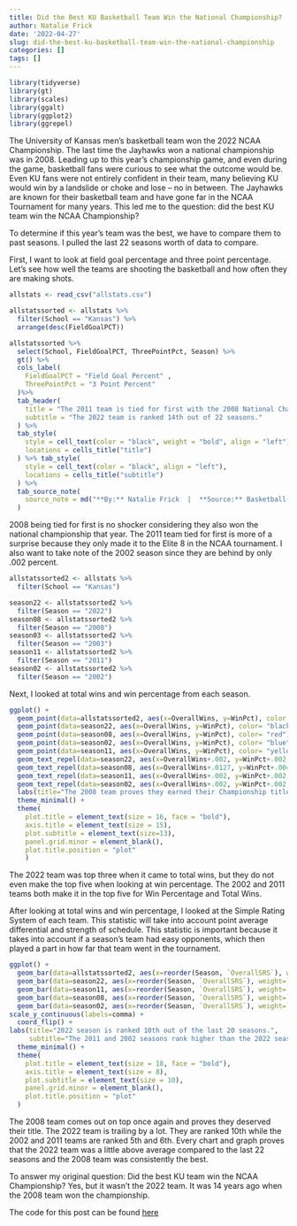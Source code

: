 ```yaml
---
title: Did the Best KU Basketball Team Win the National Championship?
author: Natalie Frick
date: '2022-04-27'
slug: did-the-best-ku-basketball-team-win-the-national-championship
categories: []
tags: []
---
```

```r
library(tidyverse)
library(gt)
library(scales)
library(ggalt)
library(ggplot2)
library(ggrepel)
```
The University of Kansas men's basketball team won the 2022 NCAA Championship. The last time the Jayhawks won a national championship was in 2008. Leading up to this year's championship game, and even during the game, basketball fans were curious to see what the outcome would be. Even KU fans were not entirely confident in their team, many believing KU would win by a landslide or choke and lose -- no in between. The Jayhawks are known for their basketball team and have gone far in the NCAA Tournament for many years. This led me to the question: did the best KU team win the NCAA Championship? 

To determine if this year's team was the best, we have to compare them to past seasons. I pulled the last 22 seasons worth of data to compare. 

First, I want to look at field goal percentage and three point percentage. Let's see how well the teams are shooting the basketball and how often they are making shots.  
```r
allstats <- read_csv("allstats.csv")
```
```r
allstatssorted <- allstats %>%
  filter(School == "Kansas") %>%
  arrange(desc(FieldGoalPCT))
```

```r
allstatssorted %>%
  select(School, FieldGoalPCT, ThreePointPct, Season) %>%
  gt() %>%
  cols_label(
    FieldGoalPCT = "Field Goal Percent" ,
    ThreePointPct = "3 Point Percent"
  )%>%
  tab_header(
    title = "The 2011 team is tied for first with the 2008 National Champions.",
    subtitle = "The 2022 team is ranked 14th out of 22 seasons."
  ) %>%
  tab_style(
    style = cell_text(color = "black", weight = "bold", align = "left"), 
    locations = cells_title("title")
  ) %>% tab_style(
    style = cell_text(color = "black", align = "left"),
    locations = cells_title("subtitle")
  ) %>%
  tab_source_note(
    source_note = md("**By:** Natalie Frick  |  **Source:** Basketball-Reference.com")
  )
```

2008 being tied for first is no shocker considering they also won the national championship that year. The 2011 team tied for first is more of a surprise because they only made it to the Elite 8 in the NCAA tournament. I also want to take note of the 2002 season since they are behind by only .002 percent. 

```r
allstatssorted2 <- allstats %>%
  filter(School == "Kansas")
```

```r
season22 <- allstatssorted2 %>%
  filter(Season == "2022")
season08 <- allstatssorted2 %>%
  filter(Season == "2008")
season03 <- allstatssorted2 %>%
  filter(Season == "2003")
season11 <- allstatssorted2 %>%
  filter(Season == "2011")
season02 <- allstatssorted2 %>%
  filter(Season == "2002")

```
 
Next, I looked at total wins and win percentage from each season. 

```r
ggplot() +
  geom_point(data=allstatssorted2, aes(x=OverallWins, y=WinPct), color = "grey") +
  geom_point(data=season22, aes(x=OverallWins, y=WinPct), color= "black") +
  geom_point(data=season08, aes(x=OverallWins, y=WinPct), color= "red") +
  geom_point(data=season02, aes(x=OverallWins, y=WinPct), color= "blue") +
  geom_point(data=season11, aes(x=OverallWins, y=WinPct), color= "yellow") +
  geom_text_repel(data=season22, aes(x=OverallWins+.002, y=WinPct+.002, label = Season))+
  geom_text_repel(data=season08, aes(x=OverallWins+.0127, y=WinPct+.004, label = Season))+
  geom_text_repel(data=season11, aes(x=OverallWins+.002, y=WinPct+.002, label = Season))+
  geom_text_repel(data=season02, aes(x=OverallWins+.002, y=WinPct+.002, label = Season))+
  labs(title="The 2008 team proves they earned their Championship title.", subtitle="2011 and 2003 teams stay consistent with the championship winning teams." , x="Total Wins", y="Win Percentage",caption="Source: Basketball-Reference.com | By Natalie Frick") +
  theme_minimal() +
  theme(
    plot.title = element_text(size = 16, face = "bold"),
    axis.title = element_text(size = 15), 
    plot.subtitle = element_text(size=13), 
    panel.grid.minor = element_blank(),
    plot.title.position = "plot"
    )
```

The 2022 team was top three when it came to total wins, but they do not even make the top five when looking at win percentage. The 2002 and 2011 teams both make it in the top five for Win Percentage and Total Wins. 

After looking at total wins and win percentage, I looked at the Simple Rating System of each team. This statistic will take into account point average differential and strength of schedule. This statistic is important because it takes into account if a season's team had easy opponents, which then played a part in how far that team went in the tournament.


```r
ggplot() + 
  geom_bar(data=allstatssorted2, aes(x=reorder(Season, `OverallSRS`), weight=`OverallSRS`)) +
  geom_bar(data=season22, aes(x=reorder(Season, `OverallSRS`), weight=`OverallSRS`), fill = "black") +
  geom_bar(data=season11, aes(x=reorder(Season, `OverallSRS`), weight=`OverallSRS`), fill = "yellow") +
  geom_bar(data=season08, aes(x=reorder(Season, `OverallSRS`), weight=`OverallSRS`), fill = "red") +
  geom_bar(data=season02, aes(x=reorder(Season, `OverallSRS`), weight=`OverallSRS`), fill = "blue") +
scale_y_continuous(labels=comma) +
  coord_flip() +
labs(title="2022 season is ranked 10th out of the last 20 seasons.",
     subtitle="The 2011 and 2002 seasons rank higher than the 2022 season in both shooting percentage and SRS", x="", y="Simple Rating System", caption="Source: Basketball-Reference.com | By Natalie Frick") +
  theme_minimal() +
  theme(
    plot.title = element_text(size = 18, face = "bold"), 
    axis.title = element_text(size = 8),
    plot.subtitle = element_text(size = 10),
    panel.grid.minor = element_blank(),
    plot.title.position = "plot"
  )
```

The 2008 team comes out on top once again and proves they deserved their title. The 2022 team is trailing by a lot. They are ranked 10th while the 2002 and 2011 teams are ranked 5th and 6th. Every chart and graph proves that the 2022 team was a little above average compared to the last 22 seasons and the 2008 team was consistently the best. 

To answer my original question: Did the best KU team win the NCAA Championship? Yes, but it wasn't the 2022 team. It was 14 years ago when the 2008 team won the championship.

The code for this post can be found [here](https://github.com/nataliefrick6/lastproject1/blob/main/Project2Notebook.Rmd)
